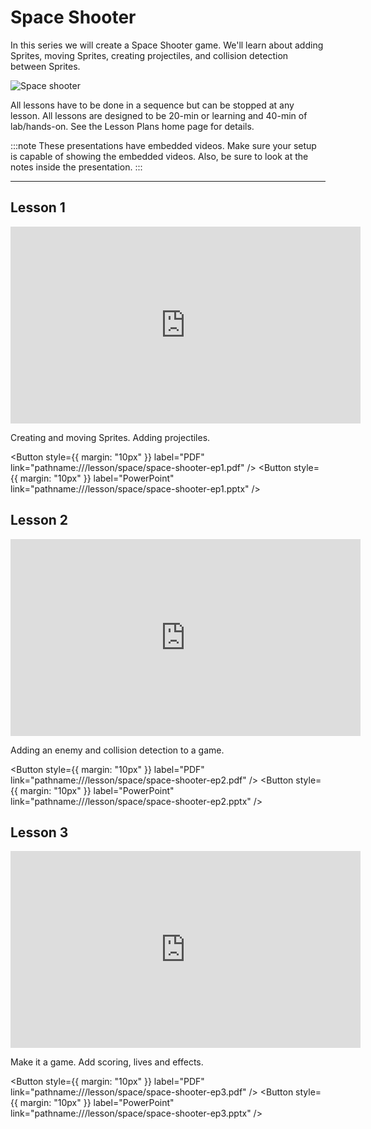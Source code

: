 # Space Shooter

In this series we will create a Space Shooter game. We'll learn about adding Sprites, moving Sprites, creating projectiles, and collision detection between Sprites.

![Space shooter](pathname:///img/res/arcade/space-shooter.gif)

All lessons have to be done in a sequence but can be stopped at any lesson. All lessons are designed to be 20-min or learning and 40-min of lab/hands-on. See the Lesson Plans home page for details.

:::note
These presentations have embedded videos. Make sure your setup is capable of showing the embedded videos. Also, be sure to look at the notes inside the presentation.
:::

---

## Lesson 1

<iframe
  width="560"
  height="315"
  src="https://www.youtube.com/embed/OvpCWOXg57M"
  title="YouTube video player"
  frameBorder="0"
  allow="accelerometer; autoplay; clipboard-write; encrypted-media; gyroscope; picture-in-picture"
  allowFullScreen
></iframe>

Creating and moving Sprites. Adding projectiles.

<Button
  style={{ margin: "10px" }}
  label="PDF"
  link="pathname:///lesson/space/space-shooter-ep1.pdf"
/>
<Button
  style={{ margin: "10px" }}
  label="PowerPoint"
  link="pathname:///lesson/space/space-shooter-ep1.pptx"
/>

## Lesson 2

<iframe
  width="560"
  height="315"
  src="https://www.youtube.com/embed/-EbMcquBYzY"
  title="YouTube video player"
  frameBorder="0"
  allow="accelerometer; autoplay; clipboard-write; encrypted-media; gyroscope; picture-in-picture"
  allowFullScreen
></iframe>

Adding an enemy and collision detection to a game.

<Button
  style={{ margin: "10px" }}
  label="PDF"
  link="pathname:///lesson/space/space-shooter-ep2.pdf"
/>
<Button
  style={{ margin: "10px" }}
  label="PowerPoint"
  link="pathname:///lesson/space/space-shooter-ep2.pptx"
/>

## Lesson 3

<iframe
  width="560"
  height="315"
  src="https://www.youtube.com/embed/6FPkhkPNemE"
  title="YouTube video player"
  frameBorder="0"
  allow="accelerometer; autoplay; clipboard-write; encrypted-media; gyroscope; picture-in-picture"
  allowFullScreen
></iframe>

Make it a game. Add scoring, lives and effects.

<Button
  style={{ margin: "10px" }}
  label="PDF"
  link="pathname:///lesson/space/space-shooter-ep3.pdf"
/>
<Button
  style={{ margin: "10px" }}
  label="PowerPoint"
  link="pathname:///lesson/space/space-shooter-ep3.pptx"
/>
